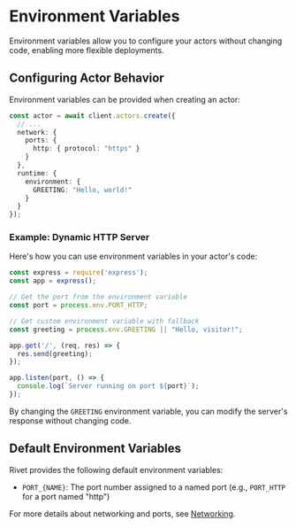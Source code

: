 # Environment Variables

Environment variables allow you to configure your actors without changing code, enabling more flexible deployments.

## Configuring Actor Behavior

Environment variables can be provided when creating an actor:

```typescript
const actor = await client.actors.create({
  // ...
  network: {
    ports: {
      http: { protocol: "https" }
    }
  },
  runtime: {
    environment: { 
      GREETING: "Hello, world!" 
    }
  }
});
```

### Example: Dynamic HTTP Server

Here's how you can use environment variables in your actor's code:

```javascript
const express = require('express');
const app = express();

// Get the port from the environment variable
const port = process.env.PORT_HTTP;

// Get custom environment variable with fallback
const greeting = process.env.GREETING || "Hello, visitor!";

app.get('/', (req, res) => {
  res.send(greeting);
});

app.listen(port, () => {
  console.log(`Server running on port ${port}`);
});
```

By changing the `GREETING` environment variable, you can modify the server's response without changing code.

## Default Environment Variables

Rivet provides the following default environment variables:

- `PORT_{NAME}`: The port number assigned to a named port (e.g., `PORT_HTTP` for a port named "http")

For more details about networking and ports, see [Networking](/docs/networking).
